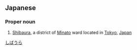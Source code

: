 ==Japanese==
{{ja-kanjitab|芝|浦}}

===Proper noun===
{{ja-pos|proper|しばうら}}
# [[Shibaura]], a district of [[Minato]] ward located in [[Tokyo]], [[Japan]]

[[Category:ja:Place names|しばうら]]